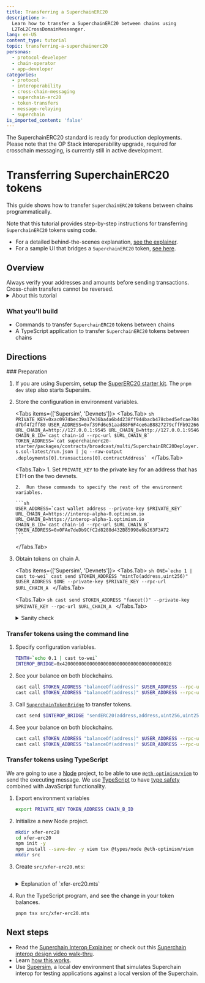 ```yaml
---
title: Transferring a SuperchainERC20
description: >-
  Learn how to transfer a SuperchainERC20 between chains using
  L2ToL2CrossDomainMessenger.
lang: en-US
content_type: tutorial
topic: transferring-a-superchainerc20
personas:
  - protocol-developer
  - chain-operator
  - app-developer
categories:
  - protocol
  - interoperability
  - cross-chain-messaging
  - superchain-erc20
  - token-transfers
  - message-relaying
  - superchain
is_imported_content: 'false'
---
```



<Callout>
  The SuperchainERC20 standard is ready for production deployments.
  Please note that the OP Stack interoperability upgrade, required for crosschain messaging, is currently still in active development.
</Callout>

# Transferring SuperchainERC20 tokens

This guide shows how to transfer `SuperchainERC20` tokens between chains programmatically.

Note that this tutorial provides step-by-step instructions for transferring `SuperchainERC20` tokens using code.

*   For a detailed behind-the-scenes explanation, [see the explainer](/interop/superchain-erc20#how-it-works).
*   For a sample UI that bridges a `SuperchainERC20` token, [see here](https://interop-alpha-app.superchain.tools/).

## Overview

<Callout type="warning">
  Always verify your addresses and amounts before sending transactions.
  Cross-chain transfers cannot be reversed.
</Callout>

<details>
  <summary>About this tutorial</summary>

  **What you'll learn**

  *   How to send `SuperchainERC20` tokens on the blockchain and between blockchains
  *   How to relay messages between chains

  **Technical knowledge**

  *   Intermediate TypeScript knowledge
  *   Understanding of smart contract development
  *   Familiarity with blockchain concepts

  **Development environment**

  *   Unix-like operating system (Linux, macOS, or WSL for Windows)
  *   Node.js version 16 or higher
  *   Git for version control

  **Required tools**

  The tutorial uses these primary tools:

  *   Node: For running TypeScript code from the command line
  *   Viem: For blockchain interaction
</details>

### What you'll build

*   Commands to transfer `SuperchainERC20` tokens between chains
*   A TypeScript application to transfer `SuperchainERC20` tokens between chains

## Directions

<Steps>
  ### Preparation

  1.  If you are using Supersim, setup the [SuperERC20 starter kit](/app-developers/starter-kit#setup).
      The `pnpm dev` step also starts Supersim.

  2.  Store the configuration in environment variables.

      <Tabs items={['Supersim', 'Devnets']}>
        <Tabs.Tab>
          ```sh
          PRIVATE_KEY=0xac0974bec39a17e36ba4a6b4d238ff944bacb478cbed5efcae784d7bf4f2ff80
          USER_ADDRESS=0xf39Fd6e51aad88F6F4ce6aB8827279cffFb92266
          URL_CHAIN_A=http://127.0.0.1:9545
          URL_CHAIN_B=http://127.0.0.1:9546
          CHAIN_B_ID=`cast chain-id --rpc-url $URL_CHAIN_B`            
          TOKEN_ADDRESS=`cat superchainerc20-starter/packages/contracts/broadcast/multi/SuperchainERC20Deployer.s.sol-latest/run.json | jq --raw-output .deployments[0].transactions[0].contractAddress`
          ```
        </Tabs.Tab>

        <Tabs.Tab>
          1.  Set `PRIVATE_KEY` to the private key for an address that has ETH on the two devnets.

          2.  Run these commands to specify the rest of the environment variables.

          ```sh
          USER_ADDRESS=`cast wallet address --private-key $PRIVATE_KEY`
          URL_CHAIN_A=https://interop-alpha-0.optimism.io
          URL_CHAIN_B=https://interop-alpha-1.optimism.io
          CHAIN_B_ID=`cast chain-id --rpc-url $URL_CHAIN_B`            
          TOKEN_ADDRESS=0x0FAe7deDb9CfC2d8288d432B85998e6b263F3A72
          ```
        </Tabs.Tab>
      </Tabs>

  3.  Obtain tokens on chain A.

      <Tabs items={['Supersim', 'Devnets']}>
        <Tabs.Tab>
          ```sh
          ONE=`echo 1 | cast to-wei`
          cast send $TOKEN_ADDRESS "mintTo(address,uint256)" $USER_ADDRESS $ONE --private-key $PRIVATE_KEY --rpc-url $URL_CHAIN_A
          ```
        </Tabs.Tab>

        <Tabs.Tab>
          ```sh
          cast send $TOKEN_ADDRESS "faucet()" --private-key $PRIVATE_KEY --rpc-url $URL_CHAIN_A
          ```
        </Tabs.Tab>
      </Tabs>

      <details>
        <summary>Sanity check</summary>

        Check that you have at least one token on chain A.

        ```sh
        cast call $TOKEN_ADDRESS "balanceOf(address)" $USER_ADDRESS --rpc-url $URL_CHAIN_A | cast --from-wei
        ```
      </details>

  ### Transfer tokens using the command line

  1.  Specify configuration variables.

      ```sh
      TENTH=`echo 0.1 | cast to-wei`
      INTEROP_BRIDGE=0x4200000000000000000000000000000000000028      
      ```

  2.  See your balance on both blockchains.

      ```sh
      cast call $TOKEN_ADDRESS "balanceOf(address)" $USER_ADDRESS --rpc-url $URL_CHAIN_A | cast from-wei
      cast call $TOKEN_ADDRESS "balanceOf(address)" $USER_ADDRESS --rpc-url $URL_CHAIN_B | cast from-wei      
      ```

  3.  Call [`SuperchainTokenBridge`](https://github.com/ethereum-optimism/optimism/blob/develop/packages/contracts-bedrock/src/L2/SuperchainTokenBridge.sol) to transfer tokens.

      ```sh
      cast send $INTEROP_BRIDGE "sendERC20(address,address,uint256,uint256)" $TOKEN_ADDRESS $USER_ADDRESS $TENTH $CHAIN_B_ID --private-key $PRIVATE_KEY --rpc-url $URL_CHAIN_A
      ```

  4.  See your balance on both blockchains.

      ```sh
      cast call $TOKEN_ADDRESS "balanceOf(address)" $USER_ADDRESS --rpc-url $URL_CHAIN_A | cast from-wei
      cast call $TOKEN_ADDRESS "balanceOf(address)" $USER_ADDRESS --rpc-url $URL_CHAIN_B | cast from-wei      
      ```

  ### Transfer tokens using TypeScript

  We are going to use a [Node](https://nodejs.org/en) project, to be able to use [`@eth-optimism/viem`](https://www.npmjs.com/package/@eth-optimism/viem) to send the executing message.
  We use [TypeScript](https://www.typescriptlang.org/) to have [type safety](https://en.wikipedia.org/wiki/Type_safety) combined with JavaScript functionality.

  1.  Export environment variables

      ```sh
      export PRIVATE_KEY TOKEN_ADDRESS CHAIN_B_ID
      ```

  2.  Initialize a new Node project.

      ```sh
      mkdir xfer-erc20
      cd xfer-erc20
      npm init -y
      npm install --save-dev -y viem tsx @types/node @eth-optimism/viem
      mkdir src
      ```

  3.  Create `src/xfer-erc20.mts`:

      ```typescript file=<rootDir>/public/tutorials/xfer-erc20.mts hash=2964a6dcafacb8b7dc1e115a54fb3b7c
      ```

      <details>
        <summary>Explanation of `xfer-erc20.mts`</summary>

        ```typescript file=<rootDir>/public/tutorials/xfer-erc20.mts#L76-L81 hash=b144852a4fa9ae45e79ec6f124e48e79
        ```

        Use `@eth-optimism/viem`'s `walletActionsL2().sendSuperchainERC20` to send the `SuperchainERC20` tokens.
        Internally, this function calls [`SuperchainTokenBridge.sendERC20`](https://github.com/ethereum-optimism/optimism/blob/develop/packages/contracts-bedrock/src/L2/SuperchainTokenBridge.sol#L52-L78) to send the tokens.
      </details>

  4.  Run the TypeScript program, and see the change in your token balances.

      ```sh
      pnpm tsx src/xfer-erc20.mts
      ```
</Steps>

## Next steps

*   Read the [Superchain Interop Explainer](/interop/explainer#faqs) or check out this [Superchain interop design video walk-thru](https://www.youtube.com/watch?v=FKc5RgjtGes).
*   Learn [how this works](/interop/superchain-erc20).
*   Use [Supersim](/app-developers/tools/supersim), a local dev environment that simulates Superchain interop for testing applications against a local version of the Superchain.
